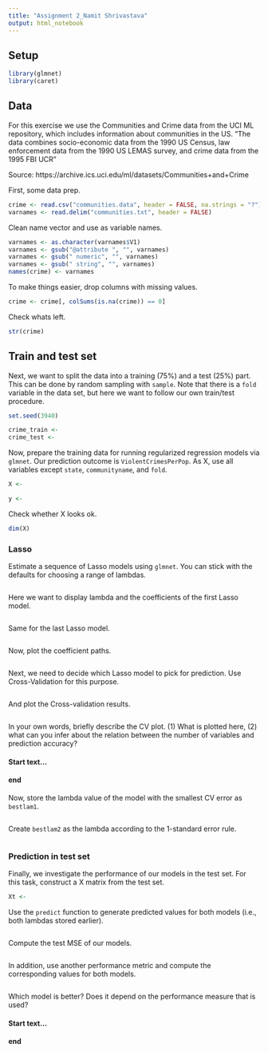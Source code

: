 ```yaml
---
title: "Assignment 2_Namit Shrivastava"
output: html_notebook
---
```


## Setup

```r
library(glmnet)
library(caret)
```

## Data

For this exercise we use the Communities and Crime data from the UCI ML repository, which includes information about communities in the US. "The data combines socio-economic data from the 1990 US Census, law enforcement data from the 1990 US LEMAS survey, and crime data from the 1995 FBI UCR"

Source: https://archive.ics.uci.edu/ml/datasets/Communities+and+Crime

First, some data prep.

```r
crime <- read.csv("communities.data", header = FALSE, na.strings = "?")
varnames <- read.delim("communities.txt", header = FALSE)
```

Clean name vector and use as variable names.

```r
varnames <- as.character(varnames$V1)
varnames <- gsub("@attribute ", "", varnames)
varnames <- gsub(" numeric", "", varnames)
varnames <- gsub(" string", "", varnames)
names(crime) <- varnames
```

To make things easier, drop columns with missing values.

```r
crime <- crime[, colSums(is.na(crime)) == 0]
```

Check whats left.

```r
str(crime)
```

## Train and test set

Next, we want to split the data into a training (75%) and a test (25%) part. This can be done by random sampling with `sample`. Note that there is a `fold` variable in the data set, but here we want to follow our own train/test procedure.

```r
set.seed(3940)

crime_train <-
crime_test <-
```

Now, prepare the training data for running regularized regression models via `glmnet`. Our prediction outcome is `ViolentCrimesPerPop`. As X, use all variables except `state`, `communityname`, and `fold`. 

```r
X <-

y <-
```

Check whether X looks ok.

```r
dim(X)
```

### Lasso

Estimate a sequence of Lasso models using `glmnet`. You can stick with the defaults for choosing a range of lambdas.

```r

```

Here we want to display lambda and the coefficients of the first Lasso model.

```r

```

Same for the last Lasso model.

```r

```

Now, plot the coefficient paths.

```r

```

Next, we need to decide which Lasso model to pick for prediction. Use Cross-Validation for this purpose.

```r

```

And plot the Cross-validation results.

```r

```

In your own words, briefly describe the CV plot. (1) What is plotted here, (2) what can you infer about the relation between the number of variables and prediction accuracy? 

#### Start text...

#### end

Now, store the lambda value of the model with the smallest CV error as `bestlam1`.

```r

```

Create `bestlam2` as the lambda according to the 1-standard error rule.

```r

```

### Prediction in test set

Finally, we investigate the performance of our models in the test set. For this task, construct a X matrix from the test set.

```r
Xt <- 
```

Use the `predict` function to generate predicted values for both models (i.e., both lambdas stored earlier).

```r

```

Compute the test MSE of our models.

```r

```

In addition, use another performance metric and compute the corresponding values for both models.

```r

```

Which model is better? Does it depend on the performance measure that is used?

#### Start text...

#### end
